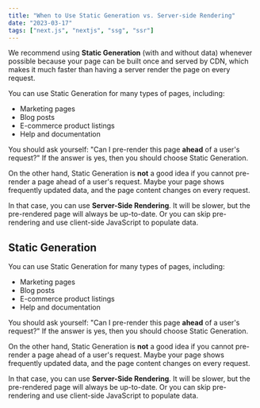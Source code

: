 ```yaml
---
title: "When to Use Static Generation vs. Server-side Rendering"
date: "2023-03-17"
tags: ["next.js", "nextjs", "ssg", "ssr"]
---
```


We recommend using **Static Generation** (with and without data) whenever possible because your page can be built once and served by CDN, which makes it much faster than having a server render the page on every request.

You can use Static Generation for many types of pages, including:

-  Marketing pages
-  Blog posts
-  E-commerce product listings
-  Help and documentation

You should ask yourself: "Can I pre-render this page **ahead** of a user's request?" If the answer is yes, then you should choose Static Generation.

On the other hand, Static Generation is **not** a good idea if you cannot pre-render a page ahead of a user's request. Maybe your page shows frequently updated data, and the page content changes on every request.

In that case, you can use **Server-Side Rendering**. It will be slower, but the pre-rendered page will always be up-to-date. Or you can skip pre-rendering and use client-side JavaScript to populate data.

## Static Generation

You can use Static Generation for many types of pages, including:

-  Marketing pages
-  Blog posts
-  E-commerce product listings
-  Help and documentation

You should ask yourself: "Can I pre-render this page **ahead** of a user's request?" If the answer is yes, then you should choose Static Generation.

<CustomImage
   src="https://raw.githubusercontent.com/najlepszystudentwcalejunii/blogposts/main/images/ssg-benefits.PNG"
   alt="ChatGPT provides the benefits of Static-Site Generation"
/>

On the other hand, Static Generation is **not** a good idea if you cannot pre-render a page ahead of a user's request. Maybe your page shows frequently updated data, and the page content changes on every request.

In that case, you can use **Server-Side Rendering**. It will be slower, but the pre-rendered page will always be up-to-date. Or you can skip pre-rendering and use client-side JavaScript to populate data.

